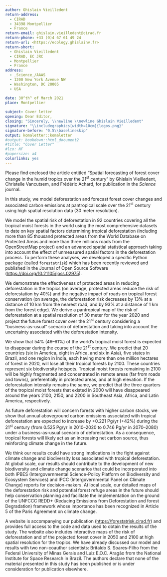```yaml
---
author: Ghislain Vieilledent
return-address: 
  - CIRAD
  - 34398 Montpellier
  - France
return-email: ghislain.vieilledent@cirad.fr
return-phone: +33 (0)4 67 61 49 24
return-url: <https://ecology.ghislainv.fr>
return-short:
  - Ghislain Vieilledent
  - CIRAD, EC JRC
  - Montpellier
  - France
address:
  - _Science_/AAAS
  - 1200 New York Avenue NW
  - Washington, DC 20005
  - USA

date: 30^th^ of March 2021
place: Montpellier
  
subject: Cover letter
opening: Dear Editor,
closing: "Sincerely, \\newline \\newline Ghislain Vieilledent"
signature: "\\includegraphics[width=10cm]{logos.png}"
signature-before: "0.5\\baselineskip"
output: komaletter::komaletter
#output: bookdown::html_document2
#title: "Cover Letter"
#lco: NF
#papersize: a4
colorlinks: yes
---
```



Please find enclosed the article entitled "Spatial forecasting of forest cover change in the humid tropics over the 21^st^ century" by Ghislain Vieilledent, Christelle Vancutsem, and Frédéric Achard, for publication in the _Science_ journal.

In this study, we model deforestation and forecast forest cover changes and associated carbon emissions at pantropical scale over the 21^st^ century using high spatial resolution data (30 meter resolution).

We model the spatial risk of deforestation in 92 countries covering all the tropical moist forests in the world using the most comprehensive datasets to date on key spatial factors determining tropical deforestation (including more than 85 thousand protected areas from the World Database on Protected Areas and more than three millions roads from the OpenStreetMap project) and an advanced spatial statistical approach taking into account the effect of unmeasured spatial factors in the deforestation process. To perform these analyses, we developed a specific Python package (called `forestatrisk`) which has been recently reviewed and published in the Journal of Open Source Software (<https://doi.org/10.21105/joss.02975>).

We demonstrate the effectiveness of protected areas in reducing deforestation in the tropics (on average, protected areas reduce the risk of deforestation by 40%) and the negative impact of roads on tropical forest conservation (on average, the deforestation risk decreases by 13% at a distance of 10 km from the nearest road, and by 93% at a distance of 1 km from the forest edge). We derive a pantropical map of the risk of deforestation at a spatial resolution of 30 meter for the year 2020 and project the future forest cover over the 21^st^ century considering a "business-as-usual" scenario of deforestation and taking into account the uncertainty associated with the deforestation intensity.

We show that 54% (46--61%) of the world's tropical moist forest is expected to disappear during the course of the 21^st^ century. We predict that 20 countries (six in America, eight in Africa, and six in Asia), five states in Brazil, and one region in India, each having more than one million hectares of forest in 2020, will lose all their tropical forests by 2100. These countries represent six biodiversity hotspots. Tropical moist forests remaining in 2100 will be highly fragmented and concentrated in remote areas (far from roads and towns), preferentially in protected areas, and at high elevation. If the deforestation intensity remains the same, we predict that the three quarters of the tropical moist forests that existed in 2000 will have disappeared around the years 2100, 2150, and 2200 in Southeast Asia, Africa, and Latin America, respectively.

As future deforestation will concern forests with higher carbon stocks, we show that annual aboveground carbon emissions associated with tropical deforestation are expected to increase by +0.221 Pg/yr (+42%) during the 21^st^ century (from 0.525 Pg/yr in 2010--2020 to 0.746 Pg/yr in 2070--2080) under a business-as-usual scenario of deforestation. As a consequence, tropical forests will likely act as an increasing net carbon source, thus reinforcing climate change in the future.

We think our results could have strong implications in the fight against climate change and biodiversity loss associated with tropical deforestation. At global scale, our results should contribute to the development of new biodiversity and climate change scenarios that could be incorporated into both IPBES (Intergovernmental Science-Policy Platform on Biodiversity and Ecosystem Services) and IPCC (Intergovernmental Panel on Climate Change) reports for decision-makers. At local scale, our detailed maps of the deforestation risk and potential forest refuge areas in the future should help conservation planning and facilitate the implementation on the ground of the UNFCCC REDD+ (Reducing Emissions from Deforestation and forest Degradation) framework whose importance has been recognized in Article 5 of the Paris Agreement on climate change.

A website is accompanying our publication (<https://forestatrisk.cirad.fr>) and provides full access to the code and data used to obtain the results of the study. The website also includes interactive maps of the risk of deforestation and of the projected forest cover in 2050 and 2100 at high spatial resolution for the tropics. We have already discussed our model and results with two non-coauthor scientists: Britaldo S. Soares-Filho from the Federal University of Minas Gerais and Luiz E.O.C. Aragão from the National Institute for Space Research in Brazil. The authors declare that none of the material presented in this study has been published or is under consideration for publication elsewhere.